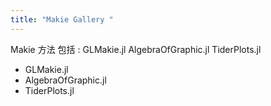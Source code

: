 ```yaml
---
title: "Makie Gallery "
---
```

:::{.callout-note title="介绍"}
  
  Makie 方法
  包括 :
  GLMakie.jl
  AlgebraOfGraphic.jl
  TiderPlots.jl
:::

- GLMakie.jl
- AlgebraOfGraphic.jl
- TiderPlots.jl
